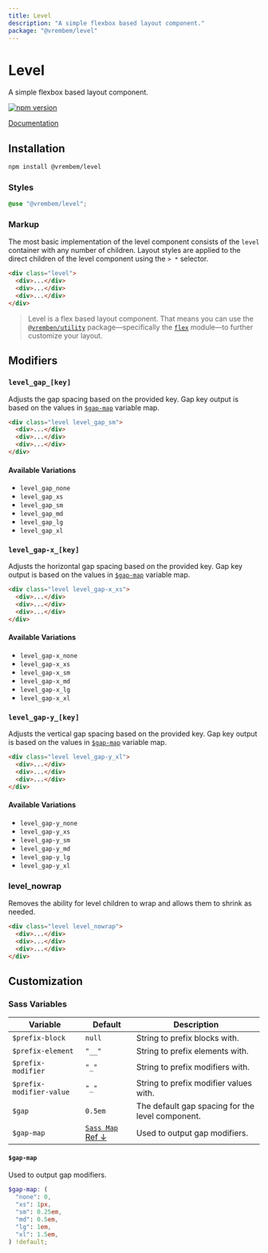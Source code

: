 ```yaml
---
title: Level
description: "A simple flexbox based layout component."
package: "@vrembem/level"
---
```


# Level

A simple flexbox based layout component.

[![npm version](https://img.shields.io/npm/v/%40vrembem%2Flevel.svg)](https://www.npmjs.com/package/%40vrembem%2Flevel)

[Documentation](https://vrembem.com/packages/level)

## Installation

```sh
npm install @vrembem/level
```

### Styles

```scss
@use "@vrembem/level";
```

### Markup

The most basic implementation of the level component consists of the `level` container with any number of children. Layout styles are applied to the direct children of the level component using the `> *` selector.

```html
<div class="level">
  <div>...</div>
  <div>...</div>
  <div>...</div>
</div>
```

> Level is a flex based layout component. That means you can use the [`@vremben/utility`](https://github.com/sebnitu/vrembem/tree/main/packages/utility) package—specifically the [`flex`](https://github.com/sebnitu/vrembem/tree/main/packages/utility#flex) module—to further customize your layout.

## Modifiers

### `level_gap_[key]`

Adjusts the gap spacing based on the provided key. Gap key output is based on the values in [`$gap-map`](#gap-scale) variable map.

```html
<div class="level level_gap_sm">
  <div>...</div>
  <div>...</div>
  <div>...</div>
</div>
```

#### Available Variations

- `level_gap_none`
- `level_gap_xs`
- `level_gap_sm`
- `level_gap_md`
- `level_gap_lg`
- `level_gap_xl`

### `level_gap-x_[key]`

Adjusts the horizontal gap spacing based on the provided key. Gap key output is based on the values in [`$gap-map`](#gap-scale) variable map.

```html
<div class="level level_gap-x_xs">
  <div>...</div>
  <div>...</div>
  <div>...</div>
</div>
```

#### Available Variations

- `level_gap-x_none`
- `level_gap-x_xs`
- `level_gap-x_sm`
- `level_gap-x_md`
- `level_gap-x_lg`
- `level_gap-x_xl`

### `level_gap-y_[key]`

Adjusts the vertical gap spacing based on the provided key. Gap key output is based on the values in [`$gap-map`](#gap-scale) variable map.

```html
<div class="level level_gap-y_xl">
  <div>...</div>
  <div>...</div>
  <div>...</div>
</div>
```

#### Available Variations

- `level_gap-y_none`
- `level_gap-y_xs`
- `level_gap-y_sm`
- `level_gap-y_md`
- `level_gap-y_lg`
- `level_gap-y_xl`

### level_nowrap

Removes the ability for level children to wrap and allows them to shrink as needed.

```html
<div class="level level_nowrap">
  <div>...</div>
  <div>...</div>
  <div>...</div>
</div>
```

## Customization

### Sass Variables

| Variable                 | Default                             | Description                                      |
| ------------------------ | ----------------------------------- | ------------------------------------------------ |
| `$prefix-block`          | `null`                              | String to prefix blocks with.                    |
| `$prefix-element`        | `"__"`                              | String to prefix elements with.                  |
| `$prefix-modifier`       | `"_"`                               | String to prefix modifiers with.                 |
| `$prefix-modifier-value` | `"_"`                               | String to prefix modifier values with.           |
| `$gap`                   | `0.5em`                             | The default gap spacing for the level component. |
| `$gap-map`               | [`Sass Map` Ref &darr;](#gap-scale) | Used to output gap modifiers.                    |

#### `$gap-map`

Used to output gap modifiers.

```scss
$gap-map: (
  "none": 0,
  "xs": 1px,
  "sm": 0.25em,
  "md": 0.5em,
  "lg": 1em,
  "xl": 1.5em,
) !default;
```
